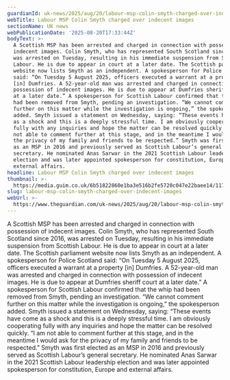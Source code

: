 ```yaml
---
guardianId: uk-news/2025/aug/20/labour-msp-colin-smyth-charged-over-indecent-images
webTitle: Labour MSP Colin Smyth charged over indecent images
sectionName: UK news
webPublicationDate: '2025-08-20T17:33:44Z'
bodyText: >-
  A Scottish MSP has been arrested and charged in connection with possession of
  indecent images. Colin Smyth, who has represented South Scotland since 2016,
  was arrested on Tuesday, resulting in his immediate suspension from Scottish
  Labour. He is due to appear in court at a later date. The Scottish parliament
  website now lists Smyth as an independent. A spokesperson for Police Scotland
  said: “On Tuesday 5 August 2025, officers executed a warrant at a property
  [in] Dumfries. A 52-year-old man was arrested and charged in connection with
  possession of indecent images. He is due to appear at Dumfries sheriff court
  at a later date.” A spokesperson for Scottish Labour confirmed that the whip
  had been removed from Smyth, pending an investigation. “We cannot comment
  further on this matter while the investigation is ongoing,” the spokesperson
  added. Smyth issued a statement on Wednesday, saying: “These events have come
  as a shock and this is a deeply stressful time. I am obviously cooperating
  fully with any inquiries and hope the matter can be resolved quickly. “I am
  not able to comment further at this stage, and in the meantime I would ask for
  the privacy of my family and friends to be respected.” Smyth was first elected
  as an MSP in 2016 and previously served as Scottish Labour’s general
  secretary. He nominated Anas Sarwar in the 2021 Scottish Labour leadership
  election and was later appointed spokesperson for constitution, Europe and
  external affairs.
headline: Labour MSP Colin Smyth charged over indecent images
thumbnail: >-
  https://media.guim.co.uk/6b51822860e1ba3e516b2fe5720c047e22baee14/1178_50_2815_2251/500.jpg
slug: labour-msp-colin-smyth-charged-over-indecent-images
webUrl: >-
  https://www.theguardian.com/uk-news/2025/aug/20/labour-msp-colin-smyth-charged-over-indecent-images
---
```

A Scottish MSP has been arrested and charged in connection with possession of indecent images. Colin Smyth, who has represented South Scotland since 2016, was arrested on Tuesday, resulting in his immediate suspension from Scottish Labour. He is due to appear in court at a later date. The Scottish parliament website now lists Smyth as an independent. A spokesperson for Police Scotland said: “On Tuesday 5 August 2025, officers executed a warrant at a property [in] Dumfries. A 52-year-old man was arrested and charged in connection with possession of indecent images. He is due to appear at Dumfries sheriff court at a later date.” A spokesperson for Scottish Labour confirmed that the whip had been removed from Smyth, pending an investigation. “We cannot comment further on this matter while the investigation is ongoing,” the spokesperson added. Smyth issued a statement on Wednesday, saying: “These events have come as a shock and this is a deeply stressful time. I am obviously cooperating fully with any inquiries and hope the matter can be resolved quickly. “I am not able to comment further at this stage, and in the meantime I would ask for the privacy of my family and friends to be respected.” Smyth was first elected as an MSP in 2016 and previously served as Scottish Labour’s general secretary. He nominated Anas Sarwar in the 2021 Scottish Labour leadership election and was later appointed spokesperson for constitution, Europe and external affairs.
